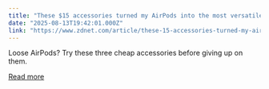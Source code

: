 ```yaml
---
title: "These $15 accessories turned my AirPods into the most versatile earbuds I've worn"
date: "2025-08-13T19:42:01.000Z"
link: "https://www.zdnet.com/article/these-15-accessories-turned-my-airpods-into-the-most-versatile-earbuds-ive-worn/"
---
```


Loose AirPods? Try these three cheap accessories before giving up on them.

[Read more](https://www.zdnet.com/article/these-15-accessories-turned-my-airpods-into-the-most-versatile-earbuds-ive-worn/)
